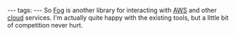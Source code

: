 ---
tags:
---
So [http://github.com/geemus/fog Fog] is another library for interacting with [[AWS]] and other [[cloud]] services. I'm actually quite happy with the existing tools, but a little bit of competition never hurt.
